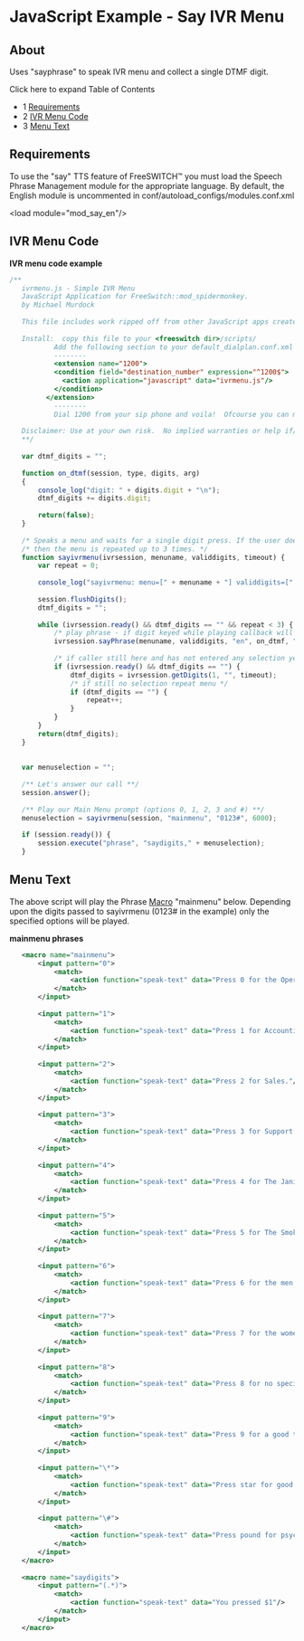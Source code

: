 
# JavaScript Example - Say IVR Menu 

 

## About

Uses "sayphrase" to speak IVR menu and collect a single DTMF digit. 

Click here to expand Table of Contents

* 1 [Requirements](#requirements)
* 2 [IVR Menu Code](#ivr-menu-code)
* 3 [Menu Text](#menu-text)

## Requirements

To use the "say" TTS feature of FreeSWITCH™ you must load the Speech Phrase Management module for the appropriate language. By default, the English module is uncommented in conf/autoload\_configs/modules.conf.xml

&lt;load module="mod_say_en"/>

## IVR Menu Code

**IVR menu code example**

```js
/** 
   ivrmenu.js - Simple IVR Menu 
   JavaScript Application for FreeSwitch::mod_spidermonkey.
   by Michael Murdock 
   
   This file includes work ripped off from other JavaScript apps created by pist and anthm @ #freeswitch.
           
   Install:  copy this file to your <freeswitch dir>/scripts/
           Add the following section to your default_dialplan.conf.xml around the extension 1000 section.
           --------
           <extension name="1200">
           <condition field="destination_number" expression="^1200$">
             <action application="javascript" data="ivrmenu.js"/>
           </condition>
         </extension> 
           --------
           Dial 1200 from your sip phone and voila!  Ofcourse you can match for inbound DID/DNIS, and run this app.
           
   Disclaimer: Use at your own risk.  No implied warranties or help if/when stuff blows up.
   **/
   
   var dtmf_digits = "";
   
   function on_dtmf(session, type, digits, arg)
   {
       console_log("digit: " + digits.digit + "\n");
       dtmf_digits += digits.digit;
   
       return(false);
   }
   
   /* Speaks a menu and waits for a single digit press. If the user does not enter a selection */
   /* then the menu is repeated up to 3 times. */
   function sayivrmenu(ivrsession, menuname, validdigits, timeout) {
       var repeat = 0;
   
       console_log("sayivrmenu: menu=[" + menuname + "] validdigits=[" + validdigits + "]\n");
   
       session.flushDigits();
       dtmf_digits = "";
   
       while (ivrsession.ready() && dtmf_digits == "" && repeat < 3) {
           /* play phrase - if digit keyed while playing callback will catch them*/
           ivrsession.sayPhrase(menuname, validdigits, "en", on_dtmf, "");
   
           /* if caller still here and has not entered any selection yet - wait for a selection*/
           if (ivrsession.ready() && dtmf_digits == "") {
               dtmf_digits = ivrsession.getDigits(1, "", timeout);
               /* if still no selection repeat menu */
               if (dtmf_digits == "") {
                   repeat++;
               }
           }
       }
       return(dtmf_digits);
   }
   
   
   var menuselection = "";
   
   /** Let's answer our call **/
   session.answer();
   
   /** Play our Main Menu prompt (options 0, 1, 2, 3 and #) **/
   menuselection = sayivrmenu(session, "mainmenu", "0123#", 6000);
   
   if (session.ready()) {
       session.execute("phrase", "saydigits," + menuselection);
   }
```

## Menu Text

The above script will play the Phrase [Macro](../../../../Modules/mod-dptools/6586692.mdx#0-about) "mainmenu" below. Depending upon the digits passed to sayivrmenu (0123# in the example) only the specified options will be played.

**mainmenu phrases**

```xml
   <macro name="mainmenu">
       <input pattern="0">
           <match>
               <action function="speak-text" data="Press 0 for the Operator."/>
           </match>
       </input>
   
       <input pattern="1">
           <match>
               <action function="speak-text" data="Press 1 for Accounting."/>
           </match>
       </input>
   
       <input pattern="2">
           <match>
               <action function="speak-text" data="Press 2 for Sales."/>
           </match>
       </input>
   
       <input pattern="3">
           <match>
               <action function="speak-text" data="Press 3 for Support."/>
           </match>
       </input>
   
       <input pattern="4">
           <match>
               <action function="speak-text" data="Press 4 for The Janitor."/>
           </match>
       </input>
   
       <input pattern="5">
           <match>
               <action function="speak-text" data="Press 5 for The Smoking Lounge."/>
           </match>
       </input>
   
       <input pattern="6">
           <match>
               <action function="speak-text" data="Press 6 for the men's bathroom."/>
           </match>
       </input>
   
       <input pattern="7">
           <match>
               <action function="speak-text" data="Press 7 for the women's powder room."/>
           </match>
       </input>
   
       <input pattern="8">
           <match>
               <action function="speak-text" data="Press 8 for no special reason."/>
           </match>
       </input>
   
       <input pattern="9">
           <match>
               <action function="speak-text" data="Press 9 for a good time."/>
           </match>
       </input>
   
       <input pattern="\*">
           <match>
               <action function="speak-text" data="Press star for good luck."/>
           </match>
       </input>
   
       <input pattern="\#">
           <match>
               <action function="speak-text" data="Press pound for psychological counseling."/>
           </match>
       </input>
   </macro>
   
   <macro name="saydigits">
       <input pattern="(.*)">
           <match>
               <action function="speak-text" data="You pressed $1"/>
           </match>
       </input>
   </macro>
```


